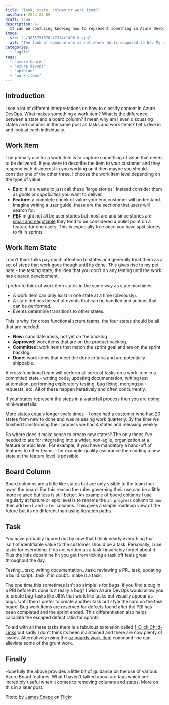 ```yaml
---
title: "Task, state, column or work item?"
postDate: 2024-04-09
draft: true
description: >-
  It can be confusing knowing how to represent something in Azure DevOps. Should it be a work item? What about a task or new work item state? Here is my guide for you to classify with confidence.
image:
  src: "./3836751678_f73f4c1490_k.jpg"
  alt: "The look of someone who is not where he is supposed to be. My dog Thula looking rather sheepish as a puppy."
categories:
  - "agile"
tags:
  - "azure boards"
  - "azure devops"
  - "opinion"
  - "work items"
---
```

## Introduction

I see a lot of different interpretations on how to classify content in Azure DevOps. What makes something a work item? What is the difference between a state and a board column? I mean why am I even discussing states and columns in the same post as tasks and work items? Let's dive in and look at each individually. 

## Work Item

The primary use for a work item is to capture something of value that needs to be delivered. If you were to describe the item to your customer and they respond with disinterest in you working on it then maybe you should consider one of the other three. I choose the work item level depending on the type of value:

- **Epic:** it is a waste to just call these 'large stories'. Instead consider them as _goals_ or _capabilities_ you want to deliver.
- **Feature:** a complete chunk of value your end customer will understand. Imagine writing a user guide, these are the sections that users will search for.
- **<abbr title="Product Backlog Item">PBI</abbr>:** might not all be user stories but most are and since stories are [small and negotiable](https://www.agilealliance.org/glossary/invest/) they tend to be considered a bullet point on a feature for end users. This is especially true once you have split stories to fit in sprints.

## Work Item State

I don't think folks pay much attention to states and generally treat them as a set of steps that work goes though until its done. This gives rise to my pet hate - the _testing_ state, the idea that you don't do any testing until the work has cleared development.

I prefer to think of work item states in the same way as state machines:

- A work item can only exist in one state at a time (obviously).
- A state defines the set of events that can be handled and actions that can be performed.
- Events determine transitions to other states.

This is why, for cross functional scrum teams, the four states should be all that are needed:

- **New:** candidate ideas, not yet on the backlog.
- **Approved:** work items that are on the product backlog.
- **Committed:** work items that match the sprint goal and are on the sprint backlog.
- **Done:** work items that meet the done criteria and are potentially shippable.

A cross functional team will perform all sorts of tasks on a work item in a committed state - writing code, updating documentation, writing test automation, performing exploratory testing, bug fixing, merging pull requests, etc. All of these happen iteratively and often concurrently. 

If your states represent the steps in a waterfall process then you are doing mini-waterfalls.

More states equals longer cycle times - I once had a customer who had 20 states from new to done and was releasing work quarterly. By the time we finished transforming their process we had 4 states and releasing weekly.

So where does it make sense to create new states? The only times I've needed to are for integrating into a wider, non-agile, organization at a feature or epic level. For example, if you have mandatory a hand-off of features to other teams - for example quality assurance then adding a new state at the feature level is possible.

## Board Column

Board columns are a little like states but are only visible to the team that owns the board. For this reason the rules governing their use can be a little more relaxed but less is still better. An example of board columns I use regularly at feature or epic level is to rename the `in progress` column to `now` then add `next` and `later` columns. This gives a simple roadmap view of the future but its no different than using iteration paths.

## Task

You have probably figured out by now that I think nearly everything that isn't of identifiable value to the customer should be a task. Personally, I use tasks for everything. If its not written as a task I invariably forget about it. Plus the little dopamine hit you get from ticking a task off feels great throughout the day.

Testing...task; writing documentation...task; reviewing a PR...task; updating a build script...task; if in doubt...make it a task.

The one time this sometimes isn't so simple is for bugs. If you find a bug in a PBI before its done is it really a bug? I wish Azure DevOps would allow you to create bug-tasks like JIRA that work like tasks but visually appear as bugs. Until then I prefer to create another task but style the card on the task board. Bug work items are reserved for defects found after the PBI has been completed and the sprint ended. This differentiation also helps calculate the escaped defect ratio for sprints.

To aid with all these tasks there is a fabulous extension called [1-Click Child-Links](https://marketplace.visualstudio.com/items?itemName=ruifig.vsts-work-item-one-click-child-links&ssr=false#overview) but sadly I don't think its been maintained and there are now plenty of issues. Alternatively using the [az boards work-item](https://learn.microsoft.com/en-us/cli/azure/boards/work-item?view=azure-cli-latest#az-boards-work-item-create) command line can alleviate some of the grunt work.

## Finally

Hopefully the above provides a little bit of guidance on the use of various Azure Board features. What I haven't talked about are tags which are incredibly useful when it comes to removing columns and states. More on this in a later post.

Photo by [James Snape](https://www.flickr.com/people/jamessnape/) on [Flickr](https://www.flickr.com/photos/jamessnape/3836751678/)
